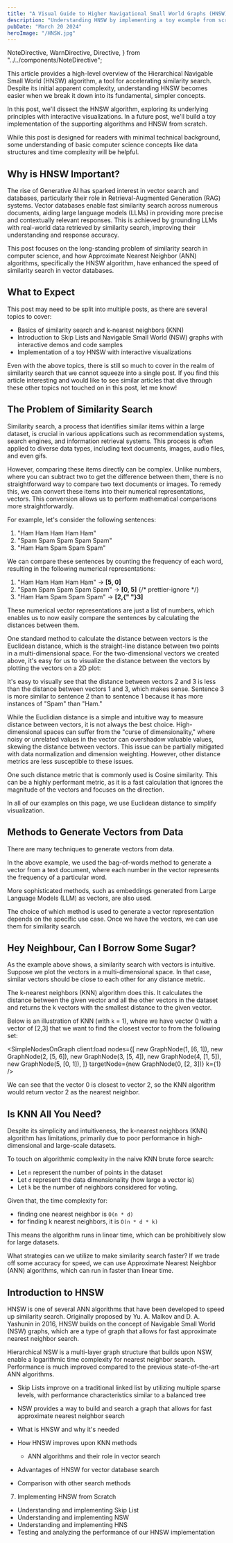 ```yaml
---
title: "A Visual Guide to Higher Navigational Small World Graphs (HNSW) and How It Makes Vector Search Faster"
description: "Understanding HNSW by implementing a toy example from scratch"
pubDate: "March 20 2024"
heroImage: "/HNSW.jpg"
---
```


  NoteDirective,
  WarnDirective,
  Directive,
} from "../../components/NoteDirective";

<WarnDirective text="This article is a work in progress. The code examples and the visualizations are placeholders and will be updated soon." />

<DisplayNSWGraph client:load autoRun={true} />

<article className="prose lg:prose-xl">

This article provides a high-level overview of the Hierarchical Navigable Small World (HNSW) algorithm, a tool for accelerating
similarity search. Despite its initial apparent complexity, understanding HNSW becomes easier when we break it down into its fundamental,
simpler concepts.

In this post, we'll dissect the HNSW algorithm, exploring its underlying principles with interactive visualizations. In a future post, we'll
build a toy implementation of the supporting algorithms and HNSW from scratch.

While this post is designed for readers with minimal technical background, some understanding of basic computer science concepts like data
structures and time complexity will be helpful.

# Why is HNSW Important?

The rise of Generative AI has sparked interest in vector search and databases, particularly their role in Retrieval-Augmented Generation
(RAG) systems. Vector databases enable fast similarity search across numerous documents, aiding large language models (LLMs) in providing
more precise and contextually relevant responses. This is achieved by grounding LLMs with real-world data retrieved by similarity search,
improving their understanding and response accuracy.

This post focuses on the long-standing problem of similarity search in computer science, and how Approximate Nearest Neighbor (ANN)
algorithms, specifically the HNSW algorithm, have enhanced the speed of similarity search in vector databases.

# What to Expect

This post may need to be split into multiple posts, as there are several topics to cover:

- Basics of similarity search and k-nearest neighbors (KNN)
- Introduction to Skip Lists and Navigable Small World (NSW) graphs with interactive demos and code samples
- Implementation of a toy HNSW with interactive visualizations

Even with the above topics, there is still so much to cover in the realm of similarity search that we cannot squeeze into a single post. If you find this article interesting and would like to see similar articles that dive through these other topics not touched on in this post, let me know!

# The Problem of Similarity Search

Similarity search, a process that identifies similar items within a large dataset, is crucial in various applications such as recommendation systems, search engines, and information retrieval systems. This process is often applied to diverse data types, including text documents, images, audio files, and even gifs.

However, comparing these items directly can be complex. Unlike numbers, where you can subtract two to get the difference between them, there is no straightforward way to compare two text documents or images. To remedy this, we can convert these items into their numerical representations, vectors. This conversion allows us to perform mathematical comparisons more straightforwardly.

For example, let's consider the following sentences:

1. "Ham Ham Ham Ham Ham"
2. "Spam Spam Spam Spam Spam"
3. "Ham Ham Spam Spam Spam"

We can compare these sentences by counting the frequency of each word, resulting in the following numerical representations:

1. "<span className="text-red-700">Ham Ham Ham Ham Ham</span>" -> <b>[<span className="text-red-700">5</span>, <span className="text-blue-700">0</span>]</b>
2. "<span className="text-blue-700">Spam Spam Spam Spam Spam</span>" -> <b>[<span className="text-red-700">0</span>, <span className="text-blue-700">5</span>]</b>
   {/* prettier-ignore */}
3. "<span className="text-red-700">Ham Ham </span><span className="text-blue-700">Spam Spam Spam</span>" -> <b>[<span className="text-red-700">2</span>,{" "}<span className="text-blue-700">3</span>]</b>

These numerical vector representations are just a list of numbers, which enables us to now easily compare the sentences by calculating
the distances between them.

</article>

<Directive text="In vector search, a vector is a list of numbers representing a point in a multi-dimensional space. A 2D vector can be represented as `[x, y]`, and a 3D vector as `[x, y, z]`. An n-dimensional vector can be represented as `[x1, x2, ..., xn]`." />

<article className="prose lg:prose-xl">

One standard method to calculate the distance
between vectors is the Euclidean distance, which is the straight-line distance
between two points in a multi-dimensional space. For the two-dimensional vectors we created above,
it's easy for us to visualize the distance between the vectors by plotting the vectors on a 2D plot:

</article>

<SimpleNodesOnGraph client:load />

<article className="prose lg:prose-xl">

It's easy to visually see that the distance between vectors 2 and 3 is less than the distance between vectors 1 and 3, which makes sense. Sentence 3 is more similar to sentence 2 than to sentence 1 because it has more instances of "Spam" than "Ham."

While the Euclidian distance is a simple and intuitive way to measure distance between vectors, it is not always the best choice. High-dimensional spaces can suffer from the "curse of dimensionality," where noisy or unrelated values in the vector can overshadow valuable values, skewing the distance between vectors. This issue can be partially mitigated with data normalization and dimension weighting. However, other distance metrics are less susceptible to these issues.

One such distance metric that is commonly used is Cosine similarity. This can be a highly performant metric, as it is a fast calculation that ignores the magnitude of the vectors and focuses on the direction.

In all of our examples on this page, we use Euclidean distance to simplify visualization.

## Methods to Generate Vectors from Data

There are many techniques to generate vectors from data.

In the above example, we
used the bag-of-words method to generate a vector from a text document, where each
number in the vector represents the frequency of a particular word.

More sophisticated
methods, such as embeddings generated from Large Language Models (LLM) as vectors, are also used.

The choice of which method is used to generate a vector representation depends on the specific use case. Once we have the vectors, we can use them for similarity search.

## Hey Neighbour, Can I Borrow Some Sugar?

As the example above shows, a similarity search with vectors is intuitive. Suppose we plot the vectors in a multi-dimensional space. In that case, similar vectors should be close to each other for any distance metric.

The k-nearest neighbors (KNN) algorithm does this. It calculates the distance between the given vector and all the other vectors in the dataset and returns the k vectors with the smallest distance to the given vector.

Below is an illustration of KNN (with `k` = 1), where we have vector 0 with a vector of [2,3] that we want to find the closest vector to from the following set:

</article>

<SimpleNodesOnGraph
  client:load
  nodes={[
    new GraphNode(1, [6, 1]),
    new GraphNode(2, [5, 6]),
    new GraphNode(3, [5, 4]),
    new GraphNode(4, [1, 5]),
    new GraphNode(5, [0, 1]),
  ]}
  targetNode={new GraphNode(0, [2, 3])}
  k={1}
/>

<article className="prose lg:prose-xl">

We can see that the vector 0 is closest to vector 2, so the KNN algorithm would return vector 2 as the nearest neighbor.

## Is KNN All You Need?

Despite its simplicity and intuitiveness, the k-nearest neighbors (KNN) algorithm has limitations, primarily due to poor performance in high-dimensional and large-scale datasets.

To touch on algorithmic complexity in the naive KNN brute force search:

- Let `n` represent the number of points in the dataset
- Let `d` represent the data dimensionality (how large a vector is)
- Let `k` be the number of neighbors considered for voting.

Given that, the time complexity for:

- finding one nearest neighbor is `O(n * d)`
- for finding k nearest neighbors, it is `O(n * d * k)`

This means the algorithm runs in linear time, which can be prohibitively slow for large datasets.

What strategies can we utilize to make similarity search faster? If we trade off some accuracy for speed, we can use Approximate Nearest Neighbor (ANN) algorithms, which can run in faster than linear time.

# Introduction to HNSW

HNSW is one of several ANN algorithms that have been developed to speed up similarity search. Originally proposed by Yu. A. Malkov and D. A. Yashunin in 2016, HNSW builds on the concept of Navigable Small World (NSW) graphs, which are a type of graph that allows for fast approximate nearest neighbor search.

Hierarchical NSW is a multi-layer graph structure that builds upon NSW, enable a logarithmic time complexity for nearest neighbor search. Performance is much improved compared to the previous state-of-the-art ANN algorithms.

</article>

<MultipleLayerGraphWithNodes client:load />
<DisplaySkipList client:only />

<article className="prose lg:prose-xl">

- Skip Lists improve on a traditional linked list by utilizing multiple sparse levels, with performance characteristics similar to a balanced tree
- NSW provides a way to build and search a graph that allows for fast approximate nearest neighbor search

- What is HNSW and why it's needed
- How HNSW improves upon KNN methods
  - ANN algorithms and their role in vector search
- Advantages of HNSW for vector database search
- Comparison with other search methods

7. Implementing HNSW from Scratch

- Understanding and implementing Skip List
- Understanding and implementing NSW
- Understanding and implementing HNS
- Testing and analyzing the performance of our HNSW implementation

</article>
